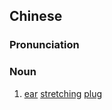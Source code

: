 {{also|扩耳器}}
==Chinese==
{{zh-forms|s=扩耳器|type=21}}

===Pronunciation===
{{zh-pron
|m=kuò'ěrqì
|c=kwok3 ji5 hei3,kwong3 ji5 hei3
|cat=n
}}

===Noun===
{{zh-noun}}

# [[ear]] [[stretching]] [[plug]]